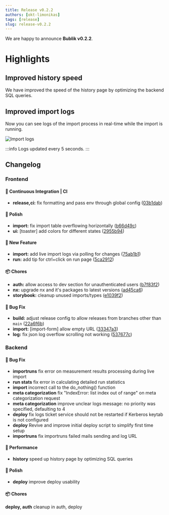 ```yaml
---
title: Release v0.2.2
authors: [okt-limonikas]
tags: [release]
slug: release-v0.2.2
---
```


We are happy to announce **Bublik v0.2.2**.

<!--truncate-->

# Highlights

## Improved history speed

We have improved the speed of the history page by optimizing the backend SQL queries.

## Improved import logs

Now you can see logs of the import process in real-time while the import is running.

![Import logs](./img/import-log.png)

:::info
Logs updated every 5 seconds.
:::

## Changelog

### Frontend

#### 🔧 Continuous Integration | CI

- **release,ci:** fix formatting and pass env through global config ([03b1dab](https://github.com/ts-factory/bublik-ui/commit/03b1dab85d780bc0fd71b2277fd451c6a8a780bc))

#### 💅 Polish

- **import:** fix import table overflowing horizontally ([b66d49c](https://github.com/ts-factory/bublik-ui/commit/b66d49ce41918861f9425452610e9a213e8eca17))
- **ui:** [toaster] add colors for different states ([2955b94](https://github.com/ts-factory/bublik-ui/commit/2955b94a3611e6129b20fe19da71326fb25d9b6e))

#### 🚀 New Feature

- **import:** add live import logs via polling for changes ([75ab1b1](https://github.com/ts-factory/bublik-ui/commit/75ab1b1a51e548b86c4e4235b61de54f48516bd0))
- **run:** add tip for ctrl+click on run page ([5ca2912](https://github.com/ts-factory/bublik-ui/commit/5ca29124d42b79c8a76c662ee0dcad1a7fc2329c))

#### 📦 Chores

- **auth:** allow access to dev section for unauthenticated users ([b7f83f2](https://github.com/ts-factory/bublik-ui/commit/b7f83f26546526ce9d458c1860af967de82e35de))
- **nx:** upgrade nx and it's packages to latest versions ([ad45ca6](https://github.com/ts-factory/bublik-ui/commit/ad45ca634506812fdbcd8999f39852cd64f3f484))
- **storybook:** cleanup unused imports/types ([e1039f2](https://github.com/ts-factory/bublik-ui/commit/e1039f25d7dbaa75f2070909cd7f7134ca8e33e0))

#### 🐛 Bug Fix

- **build:** adjust release config to allow releases from branches other than `main` ([22a6f6b](https://github.com/ts-factory/bublik-ui/commit/22a6f6be3555e509f16ed7c1b0999dd2d98501d5))
- **import:** [import-form] allow empty URL ([33347a3](https://github.com/ts-factory/bublik-ui/commit/33347a30152a6faafb6b5fe9ee6d16a0485faef1))
- **log:** fix json log overflow scrolling not working ([537677c](https://github.com/ts-factory/bublik-ui/commit/537677cf6729cacb226645fc9fb905430bf2a535))

### Backend

#### 🐛 Bug Fix

- **importruns** fix error on measurement results processing during live import
- **run stats** fix error in calculating detailed run statistics
- **import** incorrect call to the do_nothing() function
- **meta categorization** fix "IndexError: list index out of range" on meta categorization request
- **meta categorization** improve unclear logs message: no priority was specified, defaulting to 4
- **deploy** fix logs ticket service should not be restarted if Kerberos keytab is not configured
- **deploy** Revive and improve initial deploy script to simplify first time setup
- **importruns** fix importruns failed mails sending and log URL

#### 🚀 Performance

- **history** speed up history page by optimizing SQL queries

#### 💅 Polish

- **deploy** improve deploy usability

#### 📦 Chores

**deploy, auth** cleanup in auth, deploy
